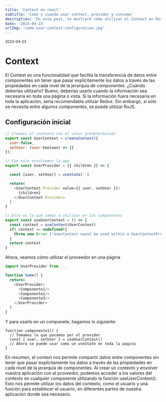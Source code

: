 ```yaml
---
title: 'Context en react'
subtitle: 'Como y cuando usar context, provider y consumo'
description: 'En este post, te mostraré cómo utilizar el Context en React para compartir datos entre componentes de manera sencilla y eficiente. Veremos cómo configurarlo, envolverlo en la aplicación y entender cuándo es la mejor opción.'
date: '2023-04-23'
urlImg: 'como-usar-context-configuracion.jpg'
---
```


<small>2023-04-23</small>

# Context

El Context es una funcionalidad que facilita la transferencia de datos entre componentes
sin tener que pasar explícitamente los datos a través de las propiedades en cada
nivel de la jerarquía de componentes. ¿Cuándo deberías utilizarlo? Bueno, deberías
usarlo cuando la información sea necesaria en toda una página o vista. Si la información
fuera necesaria en toda la aplicación, sería recomendable utilizar Redux. Sin embargo,
si solo se necesita entre algunos componentes, se puede utilizar RxJS.

## Configuración inicial

```js:UserContext.js
// Creamos el contexto con el valor predeterminado
export const UserContext = createContext({
  user:false,
  setUser: (user:boolean) => {}
});

// Con esto envolvemos la app
export const UserProvider = {{ children }} => {

  const [user, setUser] = useState('')

  return(
    <UserContext.Provider value={{ user, setUser }}>
      {children}
    </UserContext.Provider>
  )
}

// Esto es lo que vamos a utilizar en los componentes
export const useUserContext = () => {
  const context = useContext(UserContext)
  if( context == undefined){
    throw new Error ('UserContext nuest be used within a UserContextProvider')
  }
  return context
}
```

Ahora, veamos cómo utilizar el proveedor en una página

```js:page.js
import UserProvider from ...

function home() {
  return(
    <UserProvider>
      <Componente1/>
      <Componente2/>
      <Componente3/>
    </UserProvider>
  )
}
```

Y para usarlo en un componete, hagamos lo siguiente:

```js:componente1
function componente1() {
  // Tomamos lo que pasamos por el provider
  const { user, setUser } = useUserContext()
  // Ahora se puede usar como un useState en toda la pagina
}
```

En resumen, el context nos permite compartir datos entre componentes sin tener que pasar explícitamente los datos a través de las propiedades en cada nivel de la jerarquía de componentes. Al crear un contexto y envolver nuestra aplicación con el proveedor, podemos acceder a los valores del contexto en cualquier componente utilizando la función useUserContext(). Esto nos permite utilizar los datos del contexto, como el usuario y una función para establecer el usuario, en diferentes partes de nuestra aplicación donde sea necesario.
